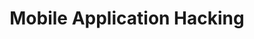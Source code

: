 ---
credit:
- Pete Stenger
featured: false
location: Siebel CS 3025 + Zoom
recording: 'https://youtu.be/FGbriG8RXeU'
slides: ./mobile.pdf
tags:
- misc
- mobile
- rev
- kotlin
- java
- certificate pinning
- api sniffing
- frida
- apktool
time_start: 2021-12-05T15:00:00.000000-06:00
title: Mobile Application Hacking
week_number: 14
---